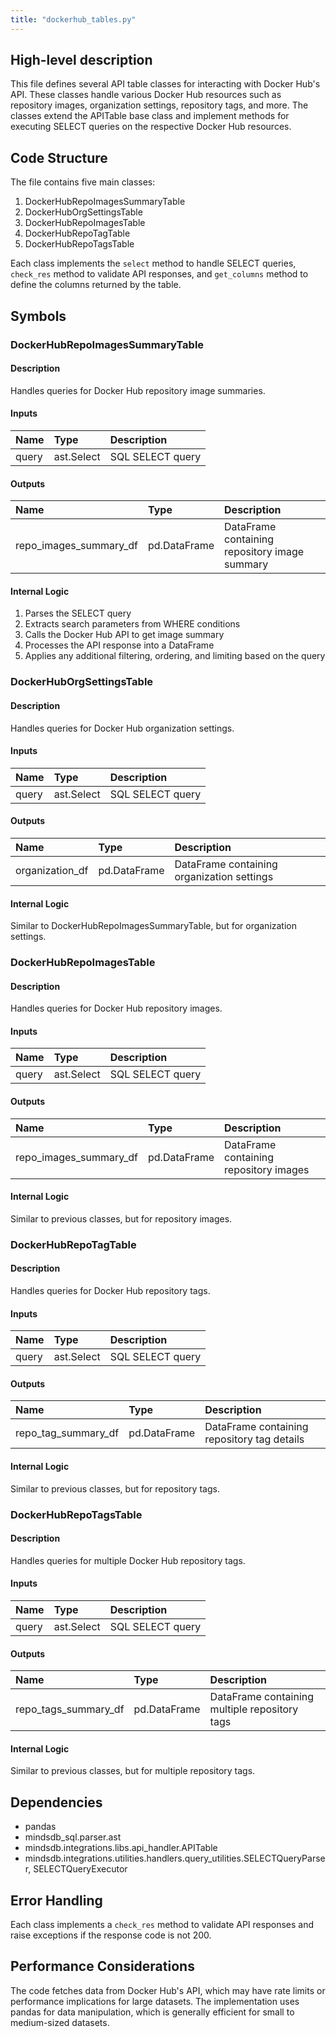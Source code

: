 ```yaml
---
title: "dockerhub_tables.py"
---
```


## High-level description
This file defines several API table classes for interacting with Docker Hub's API. These classes handle various Docker Hub resources such as repository images, organization settings, repository tags, and more. The classes extend the APITable base class and implement methods for executing SELECT queries on the respective Docker Hub resources.

## Code Structure
The file contains five main classes:
1. DockerHubRepoImagesSummaryTable
2. DockerHubOrgSettingsTable
3. DockerHubRepoImagesTable
4. DockerHubRepoTagTable
5. DockerHubRepoTagsTable

Each class implements the `select` method to handle SELECT queries, `check_res` method to validate API responses, and `get_columns` method to define the columns returned by the table.

## Symbols

### DockerHubRepoImagesSummaryTable
#### Description
Handles queries for Docker Hub repository image summaries.

#### Inputs
| Name | Type | Description |
|:-----|:-----|:------------|
| query | ast.Select | SQL SELECT query |

#### Outputs
| Name | Type | Description |
|:-----|:-----|:------------|
| repo_images_summary_df | pd.DataFrame | DataFrame containing repository image summary |

#### Internal Logic
1. Parses the SELECT query
2. Extracts search parameters from WHERE conditions
3. Calls the Docker Hub API to get image summary
4. Processes the API response into a DataFrame
5. Applies any additional filtering, ordering, and limiting based on the query

### DockerHubOrgSettingsTable
#### Description
Handles queries for Docker Hub organization settings.

#### Inputs
| Name | Type | Description |
|:-----|:-----|:------------|
| query | ast.Select | SQL SELECT query |

#### Outputs
| Name | Type | Description |
|:-----|:-----|:------------|
| organization_df | pd.DataFrame | DataFrame containing organization settings |

#### Internal Logic
Similar to DockerHubRepoImagesSummaryTable, but for organization settings.

### DockerHubRepoImagesTable
#### Description
Handles queries for Docker Hub repository images.

#### Inputs
| Name | Type | Description |
|:-----|:-----|:------------|
| query | ast.Select | SQL SELECT query |

#### Outputs
| Name | Type | Description |
|:-----|:-----|:------------|
| repo_images_summary_df | pd.DataFrame | DataFrame containing repository images |

#### Internal Logic
Similar to previous classes, but for repository images.

### DockerHubRepoTagTable
#### Description
Handles queries for Docker Hub repository tags.

#### Inputs
| Name | Type | Description |
|:-----|:-----|:------------|
| query | ast.Select | SQL SELECT query |

#### Outputs
| Name | Type | Description |
|:-----|:-----|:------------|
| repo_tag_summary_df | pd.DataFrame | DataFrame containing repository tag details |

#### Internal Logic
Similar to previous classes, but for repository tags.

### DockerHubRepoTagsTable
#### Description
Handles queries for multiple Docker Hub repository tags.

#### Inputs
| Name | Type | Description |
|:-----|:-----|:------------|
| query | ast.Select | SQL SELECT query |

#### Outputs
| Name | Type | Description |
|:-----|:-----|:------------|
| repo_tags_summary_df | pd.DataFrame | DataFrame containing multiple repository tags |

#### Internal Logic
Similar to previous classes, but for multiple repository tags.

## Dependencies
- pandas
- mindsdb_sql.parser.ast
- mindsdb.integrations.libs.api_handler.APITable
- mindsdb.integrations.utilities.handlers.query_utilities.SELECTQueryParser, SELECTQueryExecutor

## Error Handling
Each class implements a `check_res` method to validate API responses and raise exceptions if the response code is not 200.

## Performance Considerations
The code fetches data from Docker Hub's API, which may have rate limits or performance implications for large datasets. The implementation uses pandas for data manipulation, which is generally efficient for small to medium-sized datasets.
